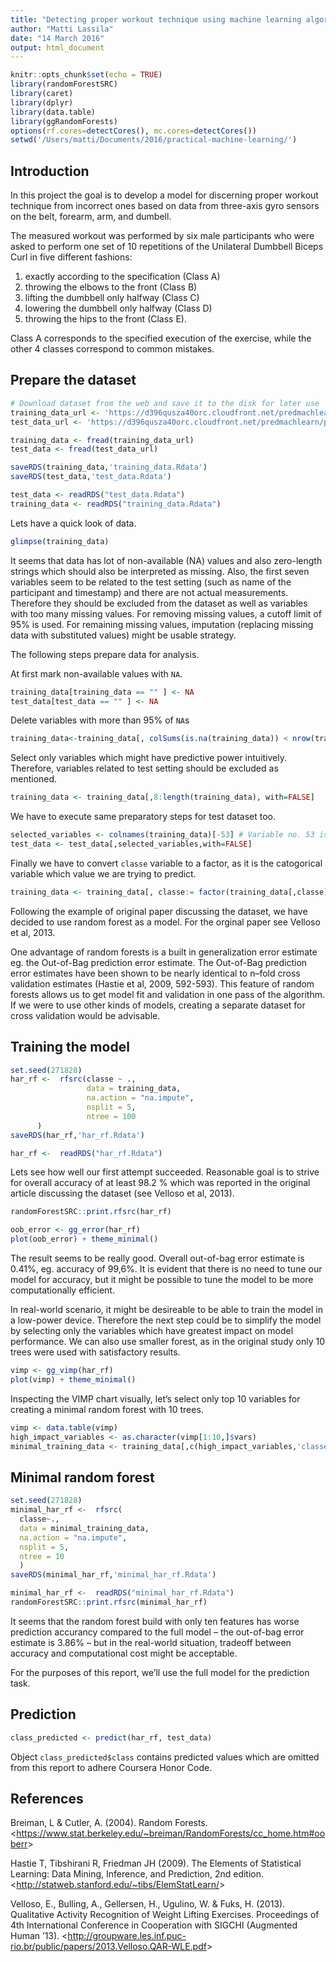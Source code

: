 ```yaml
---
title: "Detecting proper workout technique using machine learning algorithms"
author: "Matti Lassila"
date: "14 March 2016"
output: html_document
---
```


```r
knitr::opts_chunk$set(echo = TRUE)
library(randomForestSRC)
library(caret)
library(dplyr)
library(data.table)
library(ggRandomForests)
options(rf.cores=detectCores(), mc.cores=detectCores())
setwd('/Users/matti/Documents/2016/practical-machine-learning/')
```

## Introduction

In this project the goal is to develop a model for discerning proper workout technique from incorrect ones based on data from three-axis gyro sensors on the belt, forearm, arm, and dumbell.

The measured workout was performed by six male participants who  were asked to perform one set of 10 repetitions of the Unilateral Dumbbell Biceps Curl in five different fashions:

1. exactly according to the specification (Class A)
2. throwing the elbows to the front (Class B)
3. lifting the dumbbell only halfway (Class C)
4. lowering the dumbbell only halfway (Class D)
5. throwing the hips to the front (Class E).

Class A corresponds to the specified execution of the exercise, while the other 4 classes correspond to common mistakes. 


## Prepare the dataset


```r

# Download dataset from the web and save it to the disk for later use
training_data_url <- 'https://d396qusza40orc.cloudfront.net/predmachlearn/pml-training.csv'
test_data_url <- 'https://d396qusza40orc.cloudfront.net/predmachlearn/pml-testing.csv'

training_data <- fread(training_data_url)
test_data <- fread(test_data_url)

saveRDS(training_data,'training_data.Rdata')
saveRDS(test_data,'test_data.Rdata')
```

```r
test_data <- readRDS("test_data.Rdata")
training_data <- readRDS("training_data.Rdata")
```


Lets have a quick look of data.

```r
glimpse(training_data)
```

It seems that data has lot of non-available (NA) values and also zero-length strings which should also be interpreted as missing. Also, the first seven variables seem to be related to the test setting (such as name of the participant and timestamp) and there are not actual measurements. Therefore they should be excluded from the dataset as well as variables with too many missing values. For removing missing values, a cutoff limit of 95% is used. For remaining missing values, imputation (replacing missing data with substituted values) might be usable strategy.

The following steps prepare data for analysis.

At first mark non-available values with `NA`.
```r
training_data[training_data == "" ] <- NA
test_data[test_data == "" ] <- NA
```

Delete variables with more than 95% of `NA`s

```r
training_data<-training_data[, colSums(is.na(training_data)) < nrow(training_data) * 0.95, with=FALSE]
```

Select only variables which might have predictive power intuitively. Therefore, variables related to test setting should be excluded as mentioned.

```r
training_data <- training_data[,8:length(training_data), with=FALSE]
```

We have to execute same preparatory steps for test dataset too.

```r
selected_variables <- colnames(training_data)[-53] # Variable no. 53 is the classe, value to be predicted.
test_data <- test_data[,selected_variables,with=FALSE]
```

Finally we have to convert `classe` variable to a factor, as it is the catogorical variable which value we are trying to predict.

```r
training_data <- training_data[, classe:= factor(training_data[,classe])]
```
 
Following the example of original paper discussing the dataset, we have decided to use random forest as a model. For the orginal paper see Velloso et al, 2013. 

One advantage of random forests is a built in generalization error estimate eg. the Out-of-Bag prediction error estimate. The Out-of-Bag prediction error estimates have been shown
to be nearly identical to n–fold cross validation estimates (Hastie et al,
2009, 592-593). This feature of random forests allows us to get model fit and validation in
one pass of the algorithm. If we were to use other kinds of models, creating a separate dataset for cross validation would be advisable.

## Training the model

```r

set.seed(271828)
har_rf <-  rfsrc(classe ~ ., 
                 data = training_data, 
                 na.action = "na.impute",
                 nsplit = 5,
                 ntree = 100
      )
saveRDS(har_rf,'har_rf.Rdata')
```

```r
har_rf <-  readRDS("har_rf.Rdata")
```


Lets see how well our first attempt succeeded. Reasonable goal is to strive for overall accuracy of at least 98.2 % which was reported in the original article discussing the dataset (see Velloso et al, 2013).

```r
randomForestSRC::print.rfsrc(har_rf)
```

```r
oob_error <- gg_error(har_rf) 
plot(oob_error) + theme_minimal()
```

The result seems to be really good. Overall out-of-bag error estimate is 0.41%, eg. accuracy of 99,6%. It is evident that there is no need to tune our model for accuracy, but it might be possible to tune the model to be more computationally efficient. 

In real-world scenario, it might be desireable to be able to train the model in a low-power device. Therefore the next step could be to simplify the model by selecting only the variables which have greatest impact on model performance. We can also use smaller forest, as in the original study only 10 trees were used with satisfactory results.

```r
vimp <- gg_vimp(har_rf)
plot(vimp) + theme_minimal()
```

Inspecting the VIMP chart visually, let's select only top 10 variables for creating a minimal random forest with 10 trees.

```r
vimp <- data.table(vimp)
high_impact_variables <- as.character(vimp[1:10,]$vars)
minimal_training_data <- training_data[,c(high_impact_variables,'classe'),with=FALSE]
```

## Minimal random forest

```r
set.seed(271828)
minimal_har_rf <-  rfsrc(
  classe~.,
  data = minimal_training_data,
  na.action = "na.impute",
  nsplit = 5,
  ntree = 10
  )
saveRDS(minimal_har_rf,'minimal_har_rf.Rdata')
```

```r

minimal_har_rf <-  readRDS("minimal_har_rf.Rdata")
randomForestSRC::print.rfsrc(minimal_har_rf)
```

It seems that the random forest build with only ten features has worse prediction accurancy compared to the full model -- the out-of-bag error estimate is 3.86% -- but in the real-world situation, tradeoff between accuracy and computational cost might be acceptable. 

For the purposes of this report, we'll use the full model for the prediction task.


## Prediction

```r
class_predicted <- predict(har_rf, test_data)
```
Object `class_predicted$class` contains predicted values which are omitted from this report to adhere Coursera Honor Code.

## References

Breiman, L & Cutler, A. (2004). Random Forests. <[https://www.stat.berkeley.edu/~breiman/RandomForests/cc_home.htm#ooberr](https://www.stat.berkeley.edu/~breiman/RandomForests/cc_home.htm#ooberr)>

Hastie T, Tibshirani R, Friedman JH (2009). The Elements of Statistical Learning: Data
Mining, Inference, and Prediction, 2nd edition.  <[http://statweb.stanford.edu/~tibs/ElemStatLearn/](http://statweb.stanford.edu/~tibs/ElemStatLearn/)>

Velloso, E., Bulling, A., Gellersen, H., Ugulino, W. & Fuks, H. (2013). Qualitative Activity Recognition of Weight Lifting Exercises. Proceedings of 4th International Conference in Cooperation with SIGCHI (Augmented Human '13).
<[http://groupware.les.inf.puc-rio.br/public/papers/2013.Velloso.QAR-WLE.pdf](http://groupware.les.inf.puc-rio.br/public/papers/2013.Velloso.QAR-WLE.pdf)>


